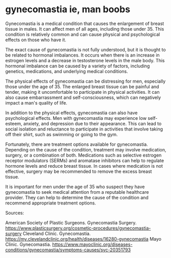 # gynecomastia ie, man boobs

Gynecomastia is a medical condition that causes the enlargement of breast tissue in males. It can affect men of all ages, including those under 35. This condition is relatively common and can cause physical and psychological effects on those who have it.

The exact cause of gynecomastia is not fully understood, but it is thought to be related to hormonal imbalances. It occurs when there is an increase in estrogen levels and a decrease in testosterone levels in the male body. This hormonal imbalance can be caused by a variety of factors, including genetics, medications, and underlying medical conditions.

The physical effects of gynecomastia can be distressing for men, especially those under the age of 35. The enlarged breast tissue can be painful and tender, making it uncomfortable to participate in physical activities. It can also cause embarrassment and self-consciousness, which can negatively impact a man's quality of life.

In addition to the physical effects, gynecomastia can also have psychological effects. Men with gynecomastia may experience low self-esteem, anxiety, and depression due to their appearance. This can lead to social isolation and reluctance to participate in activities that involve taking off their shirt, such as swimming or going to the gym.

Fortunately, there are treatment options available for gynecomastia. Depending on the cause of the condition, treatment may involve medication, surgery, or a combination of both. Medications such as selective estrogen receptor modulators (SERMs) and aromatase inhibitors can help to regulate hormone levels and reduce breast tissue. In cases where medication is not effective, surgery may be recommended to remove the excess breast tissue.

It is important for men under the age of 35 who suspect they have gynecomastia to seek medical attention from a reputable healthcare provider. They can help to determine the cause of the condition and recommend appropriate treatment options.

Sources:

American Society of Plastic Surgeons. Gynecomastia Surgery. https://www.plasticsurgery.org/cosmetic-procedures/gynecomastia-surgery
Cleveland Clinic. Gynecomastia. https://my.clevelandclinic.org/health/diseases/16280-gynecomastia
Mayo Clinic. Gynecomastia. https://www.mayoclinic.org/diseases-conditions/gynecomastia/symptoms-causes/syc-20351793